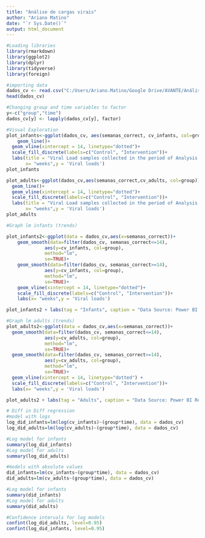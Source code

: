 ---
title: "Análise de cargas virais"
author: "Ariano Matino"
date: "`r Sys.Date()`"
output: html_document
---

```{r setup, include=FALSE}
#Loading libraries
library(rmarkdown)
library(ggplot2)
library(dplyr)
library(tidyverse)
library(foreign)
```

```{r}
#importing data
dados_cv <- read.csv("C:/Users/Ariano.Matino/Google Drive/AVANTE/Análise Clinicas móveis/Clinicas móveis_v2/dados_cv.csv")
head(dados_cv)
```

```{r}
#Changing group and time variables to factor
y<-c("group","time")
dados_cv[y] <- lapply(dados_cv[y], factor)
```

```{r}
#Visual Exploration
plot_infants<-ggplot(dados_cv, aes(semanas_correct, cv_infants, col=group))+
    geom_line()+
  geom_vline(xintercept = 14, linetype="dotted")+
  scale_fill_discrete(labels=c("Control", "Intervention"))+
  labs(title = "Viral Load samples collected in the period of Analysis for infants",
       x= "weeks",y = 'Viral loads')
plot_infants 
```

```{r}
plot_adults<-ggplot(dados_cv,aes(semanas_correct,cv_adults, col=group))+
  geom_line()+
  geom_vline(xintercept = 14, linetype="dotted")+
  scale_fill_discrete(labels=c("Control", "Intervention"))+
  labs(title = "Viral Load samples collected in the period of Analysis for adults",
       x= "weeks",y = 'Viral loads')
plot_adults
```

```{r}
#Graph lm infants (trends)

plot_infants2<-ggplot(data = dados_cv,aes(x=semanas_correct))+
    geom_smooth(data=filter(dados_cv, semanas_correct<=14),
              aes(y=cv_infants, col=group),
              method="lm",
              se=TRUE)+
    geom_smooth(data=filter(dados_cv, semanas_correct>=14),
              aes(y=cv_infants, col=group), 
              method="lm",
              se=TRUE)+
    geom_vline(xintercept = 14, linetype="dotted")+
    scale_fill_discrete(labels=c("Control", "Intervention"))+
    labs(x= "weeks",y = 'Viral loads')

plot_infants2 + labs(tag = "Infants", caption = "Data Source: Power BI Report-FGH, 2022")
```

```{r}
#Graph lm adults (trends)
plot_adults2<-ggplot(data = dados_cv,aes(x=semanas_correct))+
  geom_smooth(data=filter(dados_cv, semanas_correct<=14),
              aes(y=cv_adults, col=group),
              method="lm",
              se=TRUE)+
  geom_smooth(data=filter(dados_cv, semanas_correct>=14),
              aes(y=cv_adults, col=group), 
              method="lm",
              se=TRUE)+
  geom_vline(xintercept = 14, linetype="dotted") +
  scale_fill_discrete(labels=c("Control", "Intervention"))+
  labs(x= "weeks",y = 'Viral loads')

plot_adults2 + labs(tag = "Adults", caption = "Data Source: Power BI Report-FGH, 2022")
```

```{r}
# Diff in Diff regression 
#model with logs
log_did_infants=lm(log(cv_infants)~(group*time), data = dados_cv)
log_did_adults=lm(log(cv_adults)~(group*time), data = dados_cv)

#Log model for infants
summary(log_did_infants)
#Log model for adults
summary(log_did_adults)
```

```{r}
#models with absolute values
did_infants=lm(cv_infants~(group*time), data = dados_cv)
did_adults=lm(cv_adults~(group*time), data = dados_cv)

#Log model for infants
summary(did_infants)
#Log model for adults
summary(did_adults)

#Confidence intervals for log models
confint(log_did_adults, level=0.95)
confint(log_did_infants, level=0.95)
```

